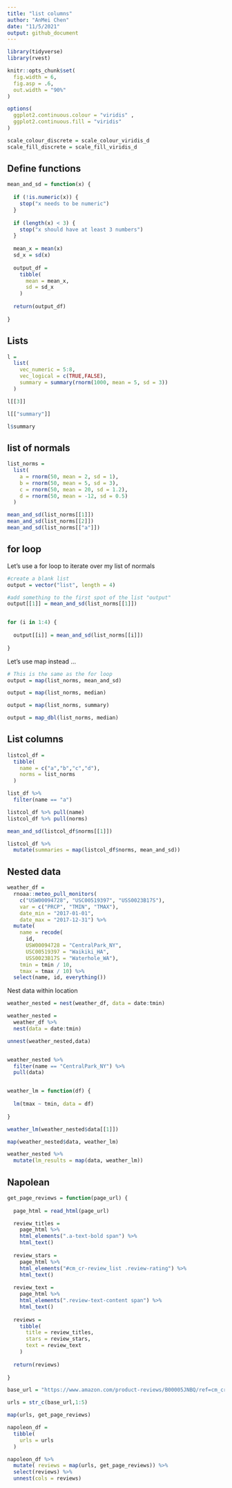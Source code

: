 ```yaml
---
title: "list columns"
author: "AnMei Chen"
date: "11/5/2021"
output: github_document
---
```


```r
library(tidyverse)
library(rvest)

knitr::opts_chunk$set(
  fig.width = 6,
  fig.asp = .6,
  out.width = "90%"
)

options(
  ggplot2.continuous.colour = "viridis" , 
  ggplot2.continuous.fill = "viridis"
)

scale_colour_discrete = scale_colour_viridis_d
scale_fill_discrete = scale_fill_viridis_d
```

## Define functions

```r
mean_and_sd = function(x) {
  
  if (!is.numeric(x)) {
    stop("x needs to be numeric")
  }
  
  if (length(x) < 3) {
    stop("x should have at least 3 numbers")
  }
  
  mean_x = mean(x)
  sd_x = sd(x)
  
  output_df = 
    tibble(
      mean = mean_x,
      sd = sd_x
    )
    
  return(output_df)
  
}

```




## Lists

```r
l = 
  list(
    vec_numeric = 5:8,
    vec_logical = c(TRUE,FALSE),
    summary = summary(rnorm(1000, mean = 5, sd = 3))
  )

l[[3]]

l[["summary"]]

l$summary
```

## list of normals

```r
list_norms =
  list(
    a = rnorm(50, mean = 2, sd = 1),
    b = rnorm(50, mean = 5, sd = 3),
    c = rnorm(50, mean = 20, sd = 1.2),
    d = rnorm(50, mean = -12, sd = 0.5)
  )

mean_and_sd(list_norms[[1]])
mean_and_sd(list_norms[[2]])
mean_and_sd(list_norms[["a"]])

```

## for loop

Let's use a for loop to iterate over my list of normals

```r
#create a blank list
output = vector("list", length = 4)

#add something to the first spot of the list "output"
output[[1]] = mean_and_sd(list_norms[[1]])


for (i in 1:4) {
  
  output[[i]] = mean_and_sd(list_norms[[i]])
  
}
```

Let's use map instead ...

```r
# This is the same as the for loop
output = map(list_norms, mean_and_sd)

output = map(list_norms, median)

output = map(list_norms, summary)

output = map_dbl(list_norms, median)
```

## List columns

```r
listcol_df = 
  tibble(
    name = c("a","b","c","d"),
    norms = list_norms
  )

list_df %>% 
  filter(name == "a")

listcol_df %>% pull(name)
listcol_df %>% pull(norms)

mean_and_sd(listcol_df$norms[[1]])

listcol_df %>% 
  mutate(summaries = map(listcol_df$norms, mean_and_sd))
```

## Nested data

```r
weather_df = 
  rnoaa::meteo_pull_monitors(
    c("USW00094728", "USC00519397", "USS0023B17S"),
    var = c("PRCP", "TMIN", "TMAX"), 
    date_min = "2017-01-01",
    date_max = "2017-12-31") %>%
  mutate(
    name = recode(
      id, 
      USW00094728 = "CentralPark_NY", 
      USC00519397 = "Waikiki_HA",
      USS0023B17S = "Waterhole_WA"),
    tmin = tmin / 10,
    tmax = tmax / 10) %>%
  select(name, id, everything())
```

Nest data within location

```r
weather_nested = nest(weather_df, data = date:tmin)

weather_nested =
  weather_df %>% 
  nest(data = date:tmin)

unnest(weather_nested,data)


weather_nested %>% 
  filter(name == "CentralPark_NY") %>% 
  pull(data)


weather_lm = function(df) {
  
  lm(tmax ~ tmin, data = df)
  
}

weather_lm(weather_nested$data[[1]])

map(weather_nested$data, weather_lm)

weather_nested %>% 
  mutate(lm_results = map(data, weather_lm))
```


## Napolean

```r
get_page_reviews = function(page_url) {
  
  page_html = read_html(page_url)

  review_titles = 
    page_html %>%
    html_elements(".a-text-bold span") %>%
    html_text()
  
  review_stars = 
    page_html %>%
    html_elements("#cm_cr-review_list .review-rating") %>%
    html_text()
  
  review_text = 
    page_html %>%
    html_elements(".review-text-content span") %>%
    html_text()
  
  reviews = 
    tibble(
      title = review_titles,
      stars = review_stars,
      text = review_text
    )
  
  return(reviews)
  
}

base_url = "https://www.amazon.com/product-reviews/B00005JNBQ/ref=cm_cr_arp_d_viewopt_rvwer?ie=UTF8&reviewerType=avp_only_reviews&sortBy=recent&pageNumber="

urls = str_c(base_url,1:5)

map(urls, get_page_reviews)

napoleon_df = 
  tibble(
    urls = urls
  )

napoleon_df %>% 
  mutate( reviews = map(urls, get_page_reviews)) %>% 
  select(reviews) %>% 
  unnest(cols = reviews)
```
